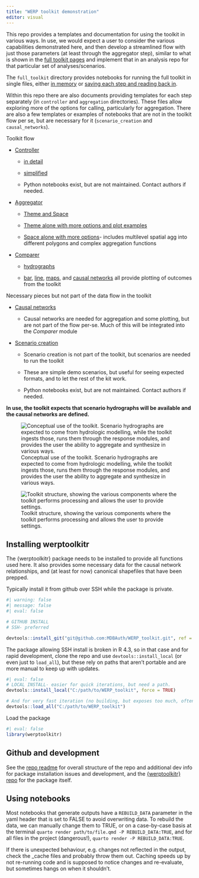 ```yaml
---
title: "WERP toolkit demonstration"
editor: visual
---
```


This repo provides a templates and documentation for using the toolkit in various ways. In use, we would expect a user to consider the various capabilities demonstrated here, and then develop a streamlined flow with just those parameters (at least through the aggregator step), similar to what is shown in the [full toolkit pages](full_toolkit/full_toolkit_overview.qmd) and implement that in an analysis repo for that particular set of analyses/scenarios.

The `full_toolkit` directory provides notebooks for running the full toolkit in single files, either [in memory](full_toolkit/WERP_toolkit_in_memory) or [saving each step and reading back in](full_toolkit/WERP_toolkit_save_steps.qmd).

Within this repo there are also documents providing templates for each step separately (in `controller` and `aggregation` directories). These files allow exploring more of the options for calling, particularly for aggregation. There are also a few templates or examples of notebooks that are not in the toolkit flow per se, but are necessary for it (`scenario_creation` and `causal_networks`).

Toolkit flow

-   [Controller](controller/controller_overview.qmd)

    -   [in detail](controller/controller_ewr_stepthrough.qmd)

    -   [simplified](controller/controller_ewr_wrapped.qmd)

    -   Python notebooks exist, but are not maintained. Contact authors if needed.

-   [Aggregator](aggregator/aggregator_overview.qmd)

    -   [Theme and Space](aggregator/theme_space_agg.qmd)

    -   [Theme alone with more options and plot examples](aggregator/theme_agg.qmd)

    -   [Space alone with more options](aggregator/spatial_agg.qmd)- includes multilevel spatial agg into different polygons and complex aggregation functions

-   [Comparer](comparer/comparer_overview.qmd)

    -   [hydrographs](comparer/hydrographs.qmd)

    -   [bar](comparer/bar_plots.qmd), [line](comparer/line_plots.qmd), [maps](comparer/maps.qmd), and [causal networks](comparer/causal_plots.qmd) all provide plotting of outcomes from the toolkit

Necessary pieces but not part of the data flow in the toolkit

-   [Causal networks](causal_networks/causal_plots.qmd)

    -   Causal networks are needed for aggregation and some plotting, but are not part of the flow per-se. Much of this will be integrated into the *Comparer* module

-   [Scenario creation](scenario_creation/scenario_creation_more.qmd)

    -   Scenario creation is not part of the toolkit, but scenarios are needed to run the toolkit

    -   These are simple demo scenarios, but useful for seeing expected formats, and to let the rest of the kit work.

    -   Python notebooks exist, but are not maintained. Contact authors if needed.

**In use, the toolkit expects that scenario hydrographs will be available and the causal networks are defined.**

![Conceptual use of the toolkit. Scenario hydrographs are expected to come from hydrologic modelling, while the toolkit ingests those, runs them through the response modules, and provides the user the ability to aggregate and synthesize in various ways.](images/Presentation1.jpg)

![Toolkit structure, showing the various components where the toolkit performs processing and allows the user to provide settings.](images/architecture.jpg)

## Installing werptoolkitr

The {werptoolkitr} package needs to be installed to provide all functions used here. It also provides some necessary data for the causal network relationships, and (at least for now) canonical shapefiles that have been prepped.

Typically install it from github over SSH while the package is private.

```r
#| warning: false
#| message: false
#| eval: false

# GITHUB INSTALL
# SSH- preferred

devtools::install_git("git@github.com:MDBAuth/WERP_toolkit.git", ref = 'master', force = TRUE, upgrade = 'ask')
```

The package allowing SSH install is broken in R 4.3, so in that case and for rapid development, clone the repo and use `devtools::install_local` (or even just to `load_all`), but these rely on paths that aren't portable and are more manual to keep up with updates.

```r
#| eval: false
# LOCAL INSTALL- easier for quick iterations, but need a path.
devtools::install_local("C:/path/to/WERP_toolkit", force = TRUE)

# And for very fast iteration (no building, but exposes too much, often)
devtools::load_all("C:/path/to/WERP_toolkit")
```

Load the package

```r
#| eval: false
library(werptoolkitr)
```

## Github and development

See the [repo readme](https://github.com/MDBAuth/WERP_toolkit_demo) for overall structure of the repo and additional dev info for package installation issues and development, and the [{werptoolkitr} repo](https://github.com/MDBAuth/WERP_toolkit) for the package itself.

## Using notebooks

Most notebooks that generate outputs have a `REBUILD_DATA` parameter in the yaml header that is set to FALSE to avoid overwriting data. To rebuild the data, we can manually change them to TRUE, or on a case-by-case basis at the terminal `quarto render path/to/file.qmd -P REBUILD_DATA:TRUE`, and for all files in the project (dangerous!), `quarto render -P REBUILD_DATA:TRUE`.

If there is unexpected behaviour, e.g. changes not reflected in the output, check the \_cache files and probably throw them out. Caching speeds up by not re-running code and is supposed to notice changes and re-evaluate, but sometimes hangs on when it shouldn't.
